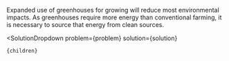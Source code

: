 

Expanded use of greenhouses for growing will reduce most environmental impacts. As greenhouses require more energy than conventional farming, it is necessary to source that energy from clean sources.

  <SolutionDropdown 
    problem={problem} 
    solution={solution}
  >
    {children}
  </SolutionDropdown>